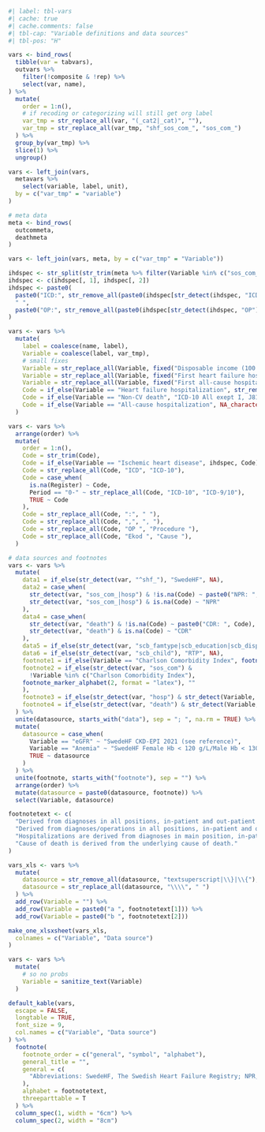 ```r
#| label: tbl-vars
#| cache: true
#| cache.comments: false
#| tbl-cap: "Variable definitions and data sources"
#| tbl-pos: "H"

vars <- bind_rows(
  tibble(var = tabvars),
  outvars %>%
    filter(!composite & !rep) %>%
    select(var, name),
) %>%
  mutate(
    order = 1:n(),
    # if recoding or categorizing will still get org label
    var_tmp = str_replace_all(var, "(_cat2|_cat)", ""),
    var_tmp = str_replace_all(var_tmp, "shf_sos_com_", "sos_com_")
  ) %>%
  group_by(var_tmp) %>%
  slice(1) %>%
  ungroup()

vars <- left_join(vars,
  metavars %>%
    select(variable, label, unit),
  by = c("var_tmp" = "variable")
)

# meta data
meta <- bind_rows(
  outcommeta,
  deathmeta
)

vars <- left_join(vars, meta, by = c("var_tmp" = "Variable"))

ihdspec <- str_split(str_trim(meta %>% filter(Variable %in% c("sos_com_pci", "sos_com_cabg", "sos_com_ihd")) %>% pull(Code)), " ", simplify = T)
ihdspec <- c(ihdspec[, 1], ihdspec[, 2])
ihdspec <- paste0(
  paste0("ICD:", str_remove_all(paste0(ihdspec[str_detect(ihdspec, "ICD")], collapse = ","), "ICD:")),
  " ",
  paste0("OP:", str_remove_all(paste0(ihdspec[str_detect(ihdspec, "OP")], collapse = ","), "OP:"))
)

vars <- vars %>%
  mutate(
    label = coalesce(name, label),
    Variable = coalesce(label, var_tmp),
    # small fixes
    Variable = str_replace_all(Variable, fixed("Disposable income (100 SEK)"), "Income"), ,
    Variable = str_replace_all(Variable, fixed("First heart failure hospitalization"), "Heart failure hospitalization"),
    Variable = str_replace_all(Variable, fixed("First all-cause hospitalization"), "All-cause hospitalization"),
    Code = if_else(Variable == "Heart failure hospitalization", str_remove(Code, "\\,4[^.]*$"), Code),
    Code = if_else(Variable == "Non-CV death", "ICD-10 All exept I, J81, K761, R570, G45", Code),
    Code = if_else(Variable == "All-cause hospitalization", NA_character_, Code),
  )

vars <- vars %>%
  arrange(order) %>%
  mutate(
    order = 1:n(),
    Code = str_trim(Code),
    Code = if_else(Variable == "Ischemic heart disease", ihdspec, Code),
    Code = str_replace_all(Code, "ICD", "ICD-10"),
    Code = case_when(
      is.na(Register) ~ Code,
      Period == "0-" ~ str_replace_all(Code, "ICD-10", "ICD-9/10"),
      TRUE ~ Code
    ),
    Code = str_replace_all(Code, ":", " "),
    Code = str_replace_all(Code, ",", ", "),
    Code = str_replace_all(Code, "OP ", "Procedure "),
    Code = str_replace_all(Code, "Ekod ", "Cause "),
  )

# data sources and footnotes
vars <- vars %>%
  mutate(
    data1 = if_else(str_detect(var, "^shf_"), "SwedeHF", NA),
    data2 = case_when(
      str_detect(var, "sos_com_|hosp") & !is.na(Code) ~ paste0("NPR: ", Code),
      str_detect(var, "sos_com_|hosp") & is.na(Code) ~ "NPR"
    ),
    data4 = case_when(
      str_detect(var, "death") & !is.na(Code) ~ paste0("CDR: ", Code),
      str_detect(var, "death") & is.na(Code) ~ "CDR"
    ),
    data5 = if_else(str_detect(var, "scb_famtype|scb_education|scb_dispincome"), "LISA", NA),
    data6 = if_else(str_detect(var, "scb_child"), "RTP", NA),
    footnote1 = if_else(Variable == "Charlson Comorbidity Index", footnote_marker_alphabet(1, format = "latex"), ""),
    footnote2 = if_else(str_detect(var, "sos_com") &
      !Variable %in% c("Charlson Comorbidity Index"),
    footnote_marker_alphabet(2, format = "latex"), ""
    ),
    footnote3 = if_else(str_detect(var, "hosp") & str_detect(Variable, "All-cause", negate = T), footnote_marker_alphabet(3, format = "latex"), ""),
    footnote4 = if_else(str_detect(var, "death") & str_detect(Variable, "All-cause", negate = T), footnote_marker_alphabet(4, format = "latex"), "")
  ) %>%
  unite(datasource, starts_with("data"), sep = "; ", na.rm = TRUE) %>%
  mutate(
    datasource = case_when(
      Variable == "eGFR" ~ "SwedeHF CKD-EPI 2021 (see reference)",
      Variable == "Anemia" ~ "SwedeHF Female Hb < 120 g/L/Male Hb < 130 g/L",
      TRUE ~ datasource
    )
  ) %>%
  unite(footnote, starts_with("footnote"), sep = "") %>%
  arrange(order) %>%
  mutate(datasource = paste0(datasource, footnote)) %>%
  select(Variable, datasource)

footnotetext <- c(
  "Derived from diagnoses in all positions, in-patient and out-patient speciality care within 10 years prior to index using ICD-9/10 according to Ludvigsson, 2021 (see reference).",
  "Derived from diagnoses/operations in all positions, in-patient and out-patient speciality care within 5 years prior to index (ICD-10)/1987 (ICD-9) unless stated otherwise.",
  "Hospitalizations are derived from diagnoses in main position, in-patient care.",
  "Cause of death is derived from the underlying cause of death."
)

vars_xls <- vars %>%
  mutate(
    datasource = str_remove_all(datasource, "textsuperscript|\\}|\\{"),
    datasource = str_replace_all(datasource, "\\\\", " ")
  ) %>%
  add_row(Variable = "") %>%
  add_row(Variable = paste0("a ", footnotetext[1])) %>%
  add_row(Variable = paste0("b ", footnotetext[2]))

make_one_xlsxsheet(vars_xls,
  colnames = c("Variable", "Data source")
)

vars <- vars %>%
  mutate(
    # so no probs
    Variable = sanitize_text(Variable)
  )

default_kable(vars,
  escape = FALSE,
  longtable = TRUE,
  font_size = 9,
  col.names = c("Variable", "Data source")
) %>%
  footnote(
    footnote_order = c("general", "symbol", "alphabet"),
    general_title = "",
    general = c(
      "Abbreviations: SwedeHF, The Swedish Heart Failure Registry; NPR, The National Patient Register; LISA, Longitudinal integrated database for health insurance and labour market studies; RTP, Register of the Total Population"
    ),
    alphabet = footnotetext,
    threeparttable = T
  ) %>%
  column_spec(1, width = "6cm") %>%
  column_spec(2, width = "8cm")
```
